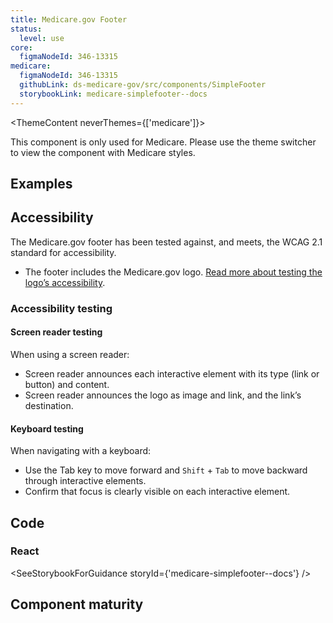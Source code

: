 ```yaml
---
title: Medicare.gov Footer
status:
  level: use
core:
  figmaNodeId: 346-13315
medicare:
  figmaNodeId: 346-13315
  githubLink: ds-medicare-gov/src/components/SimpleFooter
  storybookLink: medicare-simplefooter--docs
---
```



<ThemeContent neverThemes={['medicare']}>
  <Alert variation="error">
    <p class="ds-c-alert__text">
      This component is only used for Medicare. Please use the theme switcher to view the component
      with Medicare styles.
    </p>
  </Alert>
</ThemeContent>

## Examples

<StorybookExample componentName="footer" storyId="medicare-simplefooter--default" />

## Accessibility

The Medicare.gov footer has been tested against, and meets, the WCAG 2.1 standard for
accessibility.

- The footer includes the Medicare.gov logo. [Read more about testing the logo’s
accessibility](/components/logos/medicare-logo/?theme=medicare).

### Accessibility testing

#### Screen reader testing

When using a screen reader:
- Screen reader announces each interactive element with its type (link or button) and content.
- Screen reader announces the logo as image and link, and the link’s destination.

#### Keyboard testing

When navigating with a keyboard:
- Use the Tab key to move forward and `Shift` + `Tab` to move backward
through interactive elements.
- Confirm that focus is clearly visible on each interactive element.

## Code

### React

<SeeStorybookForGuidance storyId={'medicare-simplefooter--docs'} />

## Component maturity

<MaturityChecklist
  a11yStandards={true}
  color={true}
  forcedColors={false}
  screenReaders={true}
  keyboardNavigable={true}
  storybook={true}
  responsive={true}
  spanish={false}
  completeUiKit={false}
  responsiveUiKit={false}
  tokensInCode={true}
  tokensInSketch={true}
/>
